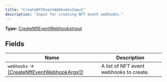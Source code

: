 ```yaml
---
title: "CreateNftEventWebhooksInput"
description: "Input for creating NFT event webhooks."
---
```


**Type:** [CreateNftEventWebhooksInput](/api-reference/types/createnfteventwebhooksinput)

## Fields

| Name | Description |
|------|-------------|
| `webhooks` → [[CreateNftEventWebhookArgs!]!](/api-reference/types/createnfteventwebhookargs) | A list of NFT event webhooks to create. |

